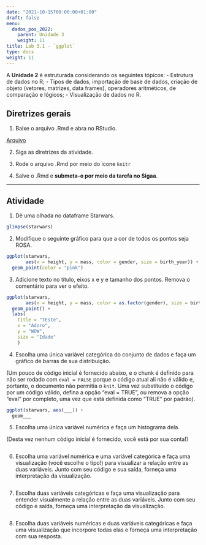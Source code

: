 ```yaml
---
date: "2021-10-15T00:00:00+01:00"
draft: false
menu:
  dados_pos_2022:
    parent: Unidade 3
    weight: 11
title: Lab 3.1 - `ggplot`
type: docs
weight: 11
---
```


A **Unidade 2** é estruturada considerando os seguintes tópicos:
- Estrutura de dados no R; 
- Tipos de dados, importação de base de dados, criação de objeto (vetores, matrizes, data frames), operadores aritméticos, de comparação e lógicos;
- Visualização de dados no R.

## **Diretrizes gerais**

1. Baixe o arquivo .Rmd e abra no RStudio. 

[Arquivo](https://cefetmgbr-my.sharepoint.com/:u:/g/personal/renataoliveira_cefetmg_br/EQRGYbjqPK9PpLiRI6M2SBUBsfh__B4NfDOM5EvLeYG_wg?e=z7pDKM)

2. Siga as diretrizes da atividade. 

3. Rode o arquivo .Rmd por meio do ícone `knitr` 

4. Salve o .Rmd e **submeta-o por meio da tarefa no Sigaa**. 

<hr></hr>

## **Atividade**

1. Dê uma olhada no dataframe Starwars.

```r
glimpse(starwars)
```

2. Modifique o seguinte gráfico para que a cor de todos os pontos seja ROSA.

```r
ggplot(starwars, 
       aes(x = height, y = mass, color = gender, size = birth_year)) +
  geom_point(color = "pink")
```

3. Adicione texto no título, eixos x e y e tamanho dos pontos. Remova o comentário para ver o efeito.

```r
ggplot(starwars, 
       aes(x = height, y = mass, color = as.factor(gender), size = birth_year)) +
  geom_point() +
  labs(
    title = "TEste",
    x = "Adoro", 
    y = "WOW",
    size = "Idade"
    )
```

4. Escolha uma única variável categórica do conjunto de dados e faça um gráfico de barras de sua distribuição.

(Um pouco de código inicial é fornecido abaixo, e o chunk é definido para não ser rodado com `eval = FALSE` porque o código atual ali não é válido e, portanto, o documento não permitia o `knit`. Uma vez substituído o código por um código válido, defina a opção "eval = TRUE", ou remova a opção "eval" por completo, uma vez que está definida como "TRUE" por padrão).

```r
ggplot(starwars, aes(___)) +
  geom___
```

5. Escolha uma única variável numérica e faça um histograma dela.

(Desta vez nenhum código inicial é fornecido, você está por sua conta!)

```r

```

6. Escolha uma variável numérica e uma variável categórica e faça uma visualização (você escolhe o tipo!) para visualizar a relação entre as duas variáveis. Junto com seu código e sua saída, forneça uma interpretação da visualização.

```r

```

7. Escolha duas variáveis categóricas e faça uma visualização para entender visualmente a relação entre as duas variáveis. Junto com seu código e saída, forneça uma interpretação da visualização.

```r

```

8. Escolha duas variáveis numéricas e duas variáveis categóricas e faça uma visualização que incorpore todas elas e forneça uma interpretação com sua resposta.

```r

```
